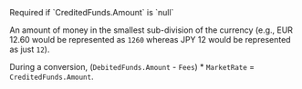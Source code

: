 <ParamField body="Amount" type="integer">     
Required if `CreditedFunds.Amount` is `null`

An amount of money in the smallest sub-division of the currency (e.g., EUR 12.60 would be represented as `1260` whereas JPY 12 would be represented as just `12`).  

During a conversion, (`DebitedFunds.Amount` - `Fees`) * `MarketRate` = `CreditedFunds.Amount`.  
</ParamField>